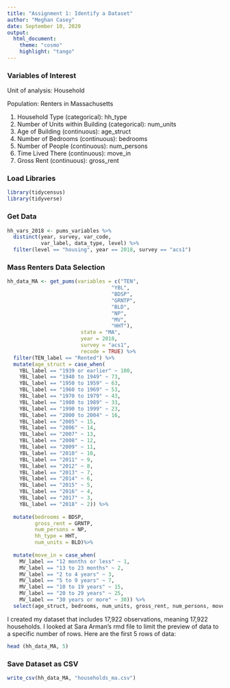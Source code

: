 ```yaml
---
title: "Assignment 1: Identify a Dataset"
author: "Meghan Casey"
date: September 10, 2020
output: 
  html_document:
    theme: "cosmo" 
    highlight: "tango"
---
```

### Variables of Interest
Unit  of analysis: Household

Population: Renters in Massachusetts

1. Household Type (categorical): hh_type
2. Number of Units within Building (categorical): num_units
3. Age of Building (continuous): age_struct
4. Number of Bedrooms (continuous): bedrooms
5. Number of People (continuous): num_persons
6. Time Lived There (continuous): move_in
7. Gross Rent (continuous): gross_rent

### Load Libraries
```r
library(tidycensus)
library(tidyverse)
```

### Get Data
```r
hh_vars_2018 <- pums_variables %>%
  distinct(year, survey, var_code, 
           var_label, data_type, level) %>%
  filter(level == "housing", year == 2018, survey == "acs1")
```

### Mass Renters Data Selection
```r
hh_data_MA <- get_pums(variables = c("TEN", 
                                  "YBL", 
                                  "BDSP", 
                                  "GRNTP", 
                                  "BLD",
                                  "NP",
                                  "MV",
                                  "HHT"),
                        state = "MA",
                        year = 2018, 
                        survey = "acs1",
                        recode = TRUE) %>%
  filter(TEN_label == "Rented") %>%
  mutate(age_struct = case_when(
    YBL_label == "1939 or earlier" ~ 100,
    YBL_label == "1940 to 1949" ~ 73,
    YBL_label == "1950 to 1959" ~ 63,
    YBL_label == "1960 to 1969" ~ 53,
    YBL_label == "1970 to 1979" ~ 43,
    YBL_label == "1980 to 1989" ~ 33,
    YBL_label == "1990 to 1999" ~ 23,
    YBL_label == "2000 to 2004" ~ 16,
    YBL_label == "2005" ~ 15,
    YBL_label == "2006" ~ 14,
    YBL_label == "2007" ~ 13,
    YBL_label == "2008" ~ 12,
    YBL_label == "2009" ~ 11,
    YBL_label == "2010" ~ 10,
    YBL_label == "2011" ~ 9,
    YBL_label == "2012" ~ 8,
    YBL_label == "2013" ~ 7,
    YBL_label == "2014" ~ 6,
    YBL_label == "2015" ~ 5,
    YBL_label == "2016" ~ 4,
    YBL_label == "2017" ~ 3,
    YBL_label == "2018" ~ 2)) %>%
  
  mutate(bedrooms = BDSP,
         gross_rent = GRNTP,
         num_persons = NP,
         hh_type = HHT,
         num_units = BLD)%>%
  
  mutate(move_in = case_when(
    MV_label == "12 months or less" ~ 1,
    MV_label == "13 to 23 months" ~ 2,
    MV_label == "2 to 4 years" ~ 3,
    MV_label == "5 to 9 years" ~ 7,
    MV_label == "10 to 19 years" ~ 15,
    MV_label == "20 to 29 years" ~ 25,
    MV_label == "30 years or more" ~ 30)) %>%
  select(age_struct, bedrooms, num_units, gross_rent, num_persons, move_in, hh_type)
```

I created my dataset that includes 17,922 observations, meaning 17,922 households. I looked at Sara Arman's rmd file to limit the preview of data to a specific number of rows. Here are the first 5 rows of data:
```r
head (hh_data_MA, 5)
```

### Save Dataset as CSV

```r
write_csv(hh_data_MA, "households_ma.csv")
```
